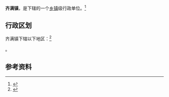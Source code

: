 {{中国乡级行政区|65/29/23/103/000}}

'''齐满镇'''，是{{PRC admin/fullname|65/29/23/103/000|3}}下辖的一个[[乡镇|乡镇]]级行政单位。<ref>{{PRC admin/ref sgc|{{PRC admin/parent|65/29/23/103/000}}}}</ref>

== 行政区划 ==

齐满镇下辖以下地区：<ref>{{PRC admin/ref sgc|65/29/23/103/000}}</ref>

{{PRC admin/children|65/29/23/103/000}}。

== 参考资料 ==

{{reflist}}

{{行政区划小作品}}
{{PRC admin/navcat|65/29/23/103/000}}